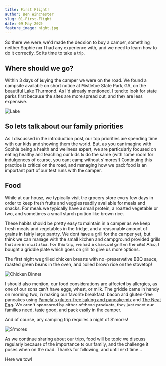 ```yaml
---
title: First Flight!
author: Ben Winchester
slug: 01-First-Flight
date: 09 May 2020
feature_image: night.jpg
---
```


So there we were, we'd made the decision to buy a camper, something neither Sophie nor I had any experience with, and we need to learn how to do it correctly.  So its time to take a trip. 

## Where should we go?

Within 3 days of buying the camper we were on the road.  We found a campsite available on short notice at Mistletoe State Park, GA, on the beautiful Lake Thurmond.  As I'd already mentioned, I tend to look for state parks first because the sites are more spread out, and they are less expensive.

![Lake](./lake.jpg)

## So lets talk about our family priorities

As I discussed in the introduction post, our top priorities are spending time with our kids and showing them the world.  But, as you can imagine with Sophie being a health and wellness expert, we are particularly focused on eating healthy and teaching our kids to do the same (with some room for indulgences of course, you cant camp without s'mores!)  Continuing this practice is critical on the road, and managing how we pack food is an important part of our test runs with the camper.

## Food

While at our house, we typically visit the grocery store every few days in order to keep fresh fruits and veggies readily available for meals and snacks.  For meals we typically have a small protein, a roasted vegetable or two, and sometimes a small starch portion like brown rice.

These habits should be pretty easy to maintain in a camper as we keep fresh meats and vegetables in the fridge, and a reasonable amount of grains in fairly large pantry.  We dont have a grill for the camper yet, but think we can manage with the small kitchen and campground provided grills that are in most sites.  For this trip, we had a charcoal grill on the site!  Also, I bought a griddle plate which goes on grill to give us more options.

The first night we grilled chicken breasts with no=preservative BBQ sauce, roasted green beans in the oven, and boiled brown rice on the stovetop!

![Chicken Dinner](./chicken.jpg)

I should also mention, our food considerations are affected by allergies, as one of our sons can't have eggs, wheat, or milk.  The griddle came in handy on morning two, in making our favorite breakfast: bacon and gluten-free pancakes using [Pamela's gluten-free baking and pancake mix](https://www.pamelasproducts.com/products/gluten-free-baking-pancake-mix) and [The Neat Egg](https://www.google.com/search?ei=46-5XtXQN5HJtQbbp6eACQ&q=the+neat+egg&oq=the+neat+egg&gs_lcp=CgZwc3ktYWIQAzIECAAQQzICCAAyAggAMgQIABBDMgIIADICCAAyBAgAEB4yBggAEAUQHjIGCAAQBRAeMgQIABAeOgQIABBHOgQIABANOgYIABANEAo6BggAEAcQHjoICAAQBxAFEB5QmR5YgiFgjSJoAHABeACAAXaIAZIDkgEDMy4xmAEAoAEBqgEHZ3dzLXdpeg&sclient=psy-ab&ved=0ahUKEwiVzv3gzazpAhWRZM0KHdvTCZAQ4dUDCAw&uact=5).  We aren't sponsored by either of these products, they just meet our families need, taste good, and pack easily in the camper.

And of course, any camping trip requires a night of S'mores!

![S'mores](./marshmellows.jpg)

As we continue sharing about our trips, food will be topic we discuss regularly because of the importance to our family, and the challenge it poses when on the road.  Thanks for following, and until next time...

Here we tow!